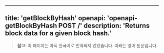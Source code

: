<!-- AUTO-GENERATED-CONTENT:START (ENGLISH-COPY) -->
---
title: 'getBlockByHash'
openapi: 'openapi-getBlockByHash POST /'
description: 'Returns block data for a given block hash.'
---

> **참고**: 이 페이지는 아직 한국어로 번역되지 않았습니다. 아래는 영어 원문입니다.
